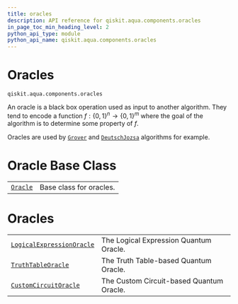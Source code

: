 ```yaml
---
title: oracles
description: API reference for qiskit.aqua.components.oracles
in_page_toc_min_heading_level: 2
python_api_type: module
python_api_name: qiskit.aqua.components.oracles
---
```


<span id="module-qiskit.aqua.components.oracles" />

<span id="qiskit-aqua-components-oracles" />

# Oracles

<span id="module-qiskit.aqua.components.oracles" />

`qiskit.aqua.components.oracles`

An oracle is a black box operation used as input to another algorithm. They tend to encode a function $f:\{0,1\}^n \rightarrow \{0,1\}^m$ where the goal of the algorithm is to determine some property of $f$.

Oracles are used by [`Grover`](qiskit.aqua.algorithms.Grover "qiskit.aqua.algorithms.Grover") and [`DeutschJozsa`](qiskit.aqua.algorithms.DeutschJozsa "qiskit.aqua.algorithms.DeutschJozsa") algorithms for example.

# Oracle Base Class

|                                                                                           |                         |
| ----------------------------------------------------------------------------------------- | ----------------------- |
| [`Oracle`](qiskit.aqua.components.oracles.Oracle "qiskit.aqua.components.oracles.Oracle") | Base class for oracles. |

# Oracles

|                                                                                                                                              |                                          |
| -------------------------------------------------------------------------------------------------------------------------------------------- | ---------------------------------------- |
| [`LogicalExpressionOracle`](qiskit.aqua.components.oracles.LogicalExpressionOracle "qiskit.aqua.components.oracles.LogicalExpressionOracle") | The Logical Expression Quantum Oracle.   |
| [`TruthTableOracle`](qiskit.aqua.components.oracles.TruthTableOracle "qiskit.aqua.components.oracles.TruthTableOracle")                      | The Truth Table-based Quantum Oracle.    |
| [`CustomCircuitOracle`](qiskit.aqua.components.oracles.CustomCircuitOracle "qiskit.aqua.components.oracles.CustomCircuitOracle")             | The Custom Circuit-based Quantum Oracle. |

